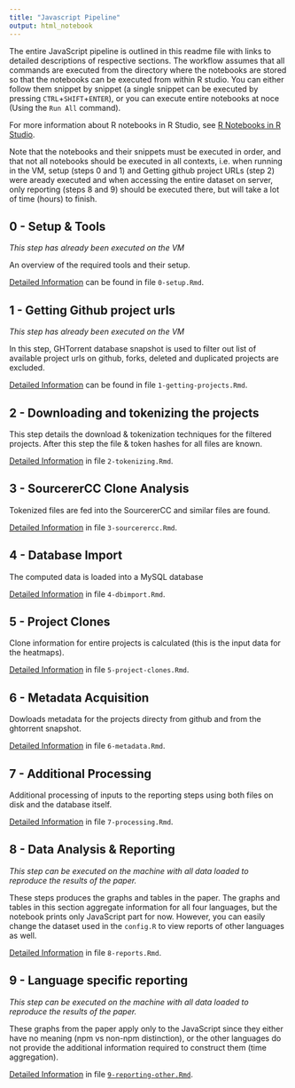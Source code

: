 ```yaml
---
title: "Javascript Pipeline"
output: html_notebook
---
```


The entire JavaScript pipeline is outlined in this readme file with links to detailed descriptions of respective sections. The workflow assumes that all commands are executed from the directory where the notebooks are stored so that the notebooks can be executed from within R studio. You can either follow them snippet by snippet (a single snippet can be executed by pressing `CTRL`+`SHIFT`+`ENTER`), or you can execute entire notebooks at noce (Using the `Run All` command).

For more information about R notebooks in R Studio, see [R Notebooks in R Studio](http://rmarkdown.rstudio.com/r_notebooks.html).

Note that the notebooks and their snippets must be executed in order, and that not all notebooks should be executed in all contexts, i.e. when running in the VM, setup (steps 0 and 1) and Getting github project URLs (step 2) were aready executed and when accessing the entire dataset on server, only reporting (steps 8 and 9) should be executed there, but will take a lot of time (hours) to finish.  

## 0 - Setup & Tools

*This step has already been executed on the VM*

An overview of the required tools and their setup. 

[Detailed Information](0-setup.nb.html) can be found in file `0-setup.Rmd`.

## 1 - Getting Github project urls

*This step has already been executed on the VM*

In this step, GHTorrent database snapshot is used to filter out list of available project urls on github, forks, deleted and duplicated projects are excluded. 

[Detailed Information](1-getting-projects.nb.html) can be found in file `1-getting-projects.Rmd`.

## 2 - Downloading and tokenizing the projects

This step details the download & tokenization techniques for the filtered projects. After this step the file & token hashes for all files are known. 

[Detailed Information](2-tokenizing.nb.html) in file `2-tokenizing.Rmd`.

## 3 - SourcererCC Clone Analysis

Tokenized files are fed into the SourcererCC and similar files are found. 

[Detailed Information](3-sourcerercc.nb.html) in file `3-sourcerercc.Rmd`.

## 4 - Database Import

The computed data is loaded into a MySQL database

[Detailed Information](4-dbimport.nb.html) in file `4-dbimport.Rmd`.

## 5 - Project Clones

Clone information for entire projects is calculated (this is the input data for the heatmaps). 

[Detailed Information](5-project-clones.nb.html) in file `5-project-clones.Rmd`.

## 6 - Metadata Acquisition

Dowloads metadata for the projects directy from github and from the ghtorrent snapshot.

[Detailed Information](6-metadata.nb.html) in file `6-metadata.Rmd`.

## 7 - Additional Processing

Additional processing of inputs to the reporting steps using both files on disk and the database itself. 

[Detailed Information](7-processing.nb.html) in file `7-processing.Rmd`.

## 8 - Data Analysis & Reporting

*This step can be executed on the machine with all data loaded to reproduce the results of the paper.*

These steps produces the graphs and tables in the paper. The graphs and tables in this section aggregate information for all four languages, but the notebook prints only JavaScript part for now. However, you can easily change the dataset used in the `config.R` to view reports of other languages as well. 

[Detailed Information](8-reports.nb.html) in file `8-reports.Rmd`.

## 9 - Language specific reporting

*This step can be executed on the machine with all data loaded to reproduce the results of the paper.*

These graphs from the paper apply only to the JavaScript since they either have no meaning (npm vs non-npm distinction), or the other languages do not provide the additional information required to construct them (time aggregation).  

[Detailed Information](9-reporting-other.nb.html) in file [`9-reporting-other.Rmd`](9-reporting-other.Rmd).

